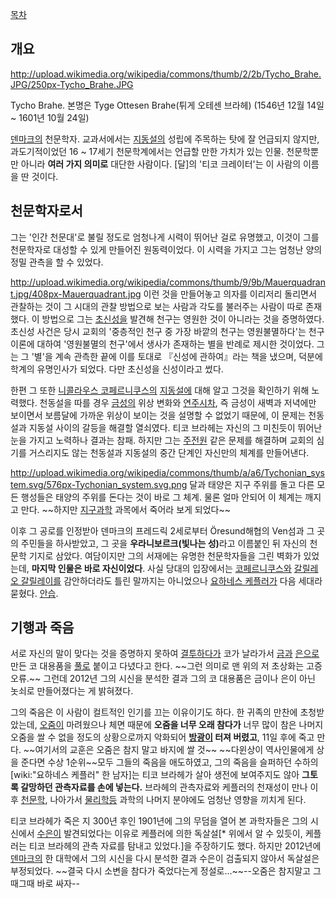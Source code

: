 [[목차]]

== 개요 ==
http://upload.wikimedia.org/wikipedia/commons/thumb/2/2b/Tycho_Brahe.JPG/250px-Tycho_Brahe.JPG

Tycho Brahe. 본명은 Tyge Ottesen Brahe(튀게 오테센 브라헤)
(1546년 12월 14일 ~ 1601년 10월 24일)

[[덴마크]]의 천문학자. 교과서에서는 [[지동설]]의 성립에 주목하는 탓에 잘 언급되지 않지만, 과도기적이었던 16 ~ 17세기 천문학계에서는 언급할 만한 가치가 있는 인물. 천문학뿐만 아니라 '''여러 가지 의미로''' 대단한 사람이다. [달]의 '티코 크레이터'는 이 사람의 이름을 딴 것이다.

== 천문학자로서 ==
그는 '인간 천문대'로 불릴 정도로 엄청나게 시력이 뛰어난 걸로 유명했고, 이것이 그를 천문학자로 대성할 수 있게 만들어진 원동력이었다. 이 시력을 가지고 그는 엄청난 양의 정밀 관측을 할 수 있었다.

http://upload.wikimedia.org/wikipedia/commons/thumb/9/9b/Mauerquadrant.jpg/408px-Mauerquadrant.jpg
이런 것을 만들어놓고 의자를 이리저리 돌리면서 관찰하는 것이 그 시대의 관찰 방법으로 보는 사람과 각도를 불러주는 사람이 따로 존재했다. 이 방법으로 그는 [[초신성]]을 발견해 천구는 영원한 것이 아니라는 것을 증명하였다. 초신성 사건은 당시 교회의 '중층적인 천구 중 가장 바깥의 천구는 영원불멸하다'는 천구 이론에 대하여 '영원불멸의 천구'에서 생사가 존재하는 별을 반례로 제시한 것이었다. 그는 그 '별'을 계속 관측한 끝에 이를 토대로 『신성에 관하여』라는 책을 냈으며, 덕분에 학계의 유명인사가 되었다. 다만 초신성을 신성이라고 썼다.

한편 그 또한 [[니콜라우스 코페르니쿠스]]의 [[지동설]]에 대해 알고 그것을 확인하기 위해 노력했다. 천동설을 따를 경우 [[금성]]의 위상 변화와 [[연주시차]], 즉 금성이 새벽과 저녁에만 보이면서 보름달에 가까운 위상이 보이는 것을 설명할 수 없었기 때문에, 이 문제는 천동설과 지동설 사이의 갈등을 해결할 열쇠였다. 티코 브라헤는 자신의 그 미친듯이 뛰어난 눈을 가지고 노력하나 결과는 참패. 하지만 그는 [[주전원]] 같은 문제를 해결하며 교회의 심기를 거스리지도 않는 천동설과 지동설의 중간 단계인 자신만의 체계를 만들어낸다.

http://upload.wikimedia.org/wikipedia/commons/thumb/a/a6/Tychonian_system.svg/576px-Tychonian_system.svg.png
달과 태양은 지구 주위를 돌고 다른 모든 행성들은 태양의 주위를 돈다는 것이 바로 그 체계. 물론 얼마 안되어 이 체계는 깨지고 만다. ~~하지만 [[지구과학]] 과목에서 죽어라 보게 되었다~~

이후 그 공로를 인정받아 덴마크의 프레드릭 2세로부터  Öresund해협의 Ven섬과 그 곳의 주민들을 하사받았고, 그 곳을 '''우라니보르크(빛나는 성)'''라고 이름붙인 뒤 자신의 천문학 기지로 삼았다. 여담이지만 그의 서재에는 유명한 천문학자들을 그린 벽화가 있었는데, '''마지막 인물은 바로 자신이었다'''. 사실 당대의 입장에서는 [[코페르니쿠스]]와 [[갈릴레오 갈릴레이]]를 감안하더라도 틀린 말까지는 아니었으나 [[요하네스 케플러]]가 다음 세대라 묻혔다. [[안습]].

== 기행과 죽음 ==
서로 자신의 말이 맞다는 것을 증명하지 못하여 [[결투]]하다가 코가 날라가서 [[금]]과 [[은]]으로 만든 코 대용품을 [[풀]]로 붙이고 다녔다고 한다. ~~그런 의미로 맨 위의 저 초상화는 고증오류.~~ 그런데 2012년 그의 시신을 분석한 결과 그의 코 대용품은 금이나 은이 아닌 놋쇠로 만들어졌다는 게 밝혀졌다.

그의 죽음은 이 사람이 컬트적인 인기를 끄는 이유이기도 하다. 한 귀족의 만찬에 초청받았는데, [[오줌]]이 마려웠으나 체면 때문에 '''오줌을 너무 오래 참다가''' 너무 많이 참은 나머지 오줌을 쌀 수 없을 정도의 상황으로까지 악화되어 '''[[방광]]이 터져 버렸고''', 11일 후에 죽고 만다. ~~여기서의 교훈은 오줌은 참지 말고 바지에 쌀 것~~ ~~다윈상이 역사인물에게 상을 준다면 수상 1순위~~모두 그들의 죽음을 애도하였고, 그의 죽음을 슬퍼하던 수하의 [wiki:"요하네스 케플러" 한 남자]는 티코 브라헤가 살아 생전에 보여주지도 않아 '''그토록 갈망하던 관측자료를 손에 넣는다.''' 브라헤의 관측자료와 케플러의 천재성이 만나 이후 [[천문학]], 나아가서 [[물리학]]등 과학의 나머지 분야에도 엄청난 영향을 끼치게 된다.

티코 브라헤가 죽은 지 300년 후인 1901년에 그의 무덤을 열어 본 과학자들은 그의 시신에서 [[수은]]이 발견되었다는 이유로 케플러에 의한 독살설[* 위에서 알 수 있듯이, 케플러는 티코 브라헤의 관측 자료를 탐내고 있었다.]을 주장하기도 했다. 하지만 2012년에 [[덴마크]]의 한 대학에서 그의 시신을 다시 분석한 결과 수은이 검출되지 않아서 독살설은 부정되었다. ~~결국 다시 소변을 참다가 죽었다는게 정설로...~~--오줌은 참지말고 그때그때 바로 싸자--
